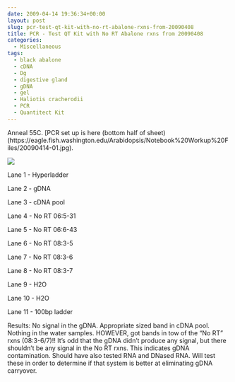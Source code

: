 ```yaml
---
date: 2009-04-14 19:36:34+00:00
layout: post
slug: pcr-test-qt-kit-with-no-rt-abalone-rxns-from-20090408
title: PCR - Test QT Kit with No RT Abalone rxns from 20090408
categories:
  - Miscellaneous
tags:
  - black abalone
  - cDNA
  - Dg
  - digestive gland
  - gDNA
  - gel
  - Haliotis cracherodii
  - PCR
  - Quantitect Kit
---
```


Anneal 55C. [PCR set up is here (bottom half of sheet)(https://eagle.fish.washington.edu/Arabidopsis/Notebook%20Workup%20Files/20090414-01.jpg).

![](https://eagle.fish.washington.edu/Arabidopsis/20090415.JPG)

Lane 1 - Hyperladder

Lane 2 - gDNA

Lane 3 - cDNA pool

Lane 4 - No RT 06:5-31

Lane 5 - No RT 06:6-43

Lane 6 - No RT 08:3-5

Lane 7 - No RT 08:3-6

Lane 8 - No RT 08:3-7

Lane 9 - H2O

Lane 10 - H2O

Lane 11 - 100bp ladder

Results: No signal in the gDNA. Appropriate sized band in cDNA pool. Nothing in the water samples. HOWEVER, got bands in tow of the "No RT" rxns (08:3-6/7)!! It's odd that the gDNA didn't produce any signal, but there shouldn't be any signal in the No RT rxns. This indicates gDNA contamination. Should have also tested RNA and DNased RNA. Will test these in order to determine if that system is better at eliminating gDNA carryover.
